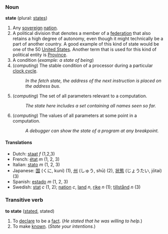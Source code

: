 ===Noun===
'''state''' (plural: [[states]])

#Any [[sovereign]] [[nation]].
#A political division that denotes a member of a [[federation]] that also retains a high degree of autonomy, even though it might technically be a part of another country.  A good example of this kind of state would be one of the 50 [[United States]].  Another term that is used for this kind of political entity is [[Province]].
#A condition (''example: a state of being'')
# (''computing'') The stable condition of a processor during a particular [[clock cycle]].
#: ''In the fetch state, the address of the next instruction is placed on the address bus.''
# (''computing'') The set of all parameters relevant to a computation.
#: ''The state here includes a set containing all names seen so far.''
# (''computing'') The values of all parameters at some point in a computation.
#: ''A debugger can show the state of a program at any breakpoint.''

====Translations====
*Dutch: [[staat]] ''f'' (1,2,3)
*French: [[état]] ''m'' (1, 2, 3)
*Italian: [[stato]] ''m'' (1, 2, 3)
*Japanese: [[国]] (くに, kuni) (1), [[州]] (しゅう, shū) (2), [[状態]] (じょうたい, jōtai) (3)
*Spanish: [[estado]] ''m'' (1, 2, 3)
*Swedish: [[stat]] ''c'' (1, 2); [[nation]] ''c'', [[land]] ''n'', [[rike]] ''n'' (1); [[tillstånd]] ''n'' (3)

===Transitive verb===
'''to state''' ([[stated]], stated)

#To [[declare]] to be a [[fact]].  (''He stated that he was willing to help.'')
#To make [[known]].  (''State your intentions.'')